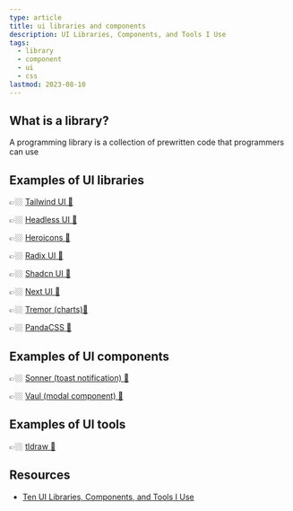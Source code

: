 ```yaml
---
type: article
title: ui libraries and components
description: UI Libraries, Components, and Tools I Use
tags:
  - library
  - component
  - ui
  - css
lastmod: 2023-08-10
---
```


## What is a library?

A programming library is a collection of prewritten code that programmers can use

## Examples of UI libraries

👉🏼 [Tailwind UI 🔗](https://tailwindui.com)

👉🏼 [Headless UI 🔗](https://headlessui.com)

👉🏼 [Heroicons 🔗](https://heroicons.com)

👉🏼 [Radix UI 🔗](https://www.radix-ui.com)

👉🏼 [Shadcn UI 🔗](https://ui.shadcn.com)

👉🏼 [Next UI 🔗](https://nextui.org)

👉🏼 [Tremor (charts)🔗](https://www.tremor.so/components)

👉🏼 [PandaCSS 🔗](https://panda-css.com/)

## Examples of UI components

👉🏼 [Sonner (toast notification) 🔗](https://sonner.emilkowal.ski)

👉🏼 [Vaul (modal component) 🔗](https://vaul.emilkowal.ski)

## Examples of UI tools

👉🏼 [tldraw 🔗](https://www.tldraw.com)

## Resources

- [Ten UI Libraries, Components, and Tools I Use](https://youtu.be/UOmgzxiUlQQ)
